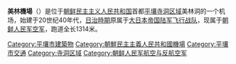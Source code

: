{{Expand language|1=ko|time=2021-08-01T22:37:14+00:00}}
{{Unreferenced|time=2021-08-01T22:37:14+00:00}}
'''美林機場'''（{{kor|k=미림비행장|hj=美林飛行場|名=北}}）是位于[[朝鲜民主主义人民共和国|朝鲜民主主义人民共和国]]首都[[平壤|平壤]][[寺洞区域|寺洞区域]]美林洞的一个机场，始建于20世纪40年代，[[日治朝鮮|日治時期]]原属于[[大日本帝国陆军飞行战队|大日本帝国陆军飞行战队]]，现属于[[朝鲜人民军空军|朝鲜人民军空军]]，跑道全长1314米。

[[Category:平壤市建築物|Category:平壤市建築物]]
[[Category:朝鮮民主主義人民共和國機場|Category:朝鮮民主主義人民共和國機場]]
[[Category:平壤市交通|Category:平壤市交通]]
[[Category:寺洞区域|Category:寺洞区域]]
[[Category:朝鲜人民军航空与反航空军|Category:朝鲜人民军航空与反航空军]]